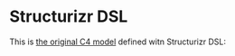 
# Structurizr DSL

This is [the original C4 model](https://structurizr.com/dsl?example=big-bank-plc) defined witn Structurizr DSL:

```structurizr showLineNumbers file=<rootDir>/resources/structurizr.dsl filename="structurizr.dsl"
```
